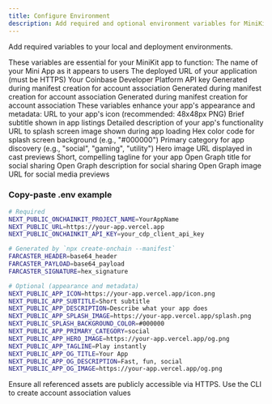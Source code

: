 ```yaml
---
title: Configure Environment
description: Add required and optional environment variables for MiniKit
---
```


Add required variables to your local and deployment environments.

<Tabs>
<Tab title="Required Variables">
These variables are essential for your MiniKit app to function:

<ParamField path='NEXT_PUBLIC_ONCHAINKIT_PROJECT_NAME' type='string' required>
  The name of your Mini App as it appears to users
 </ParamField>

<ParamField path='NEXT_PUBLIC_URL' type='string' required>
  The deployed URL of your application (must be HTTPS)
 </ParamField>

<ParamField path='NEXT_PUBLIC_ONCHAINKIT_API_KEY' type='string' required>
  Your Coinbase Developer Platform API key
 </ParamField>

<ParamField path='FARCASTER_HEADER' type='string' required>
  Generated during manifest creation for account association
 </ParamField>

<ParamField path='FARCASTER_PAYLOAD' type='string' required>
  Generated during manifest creation for account association
 </ParamField>

<ParamField path='FARCASTER_SIGNATURE' type='string' required>
  Generated during manifest creation for account association
 </ParamField>
</Tab>

<Tab title="Optional Variables">
These variables enhance your app's appearance and metadata:

<ParamField path='NEXT_PUBLIC_APP_ICON' type='string'>
  URL to your app's icon (recommended: 48x48px PNG)
 </ParamField>

<ParamField path='NEXT_PUBLIC_APP_SUBTITLE' type='string'>
  Brief subtitle shown in app listings
 </ParamField>

<ParamField path='NEXT_PUBLIC_APP_DESCRIPTION' type='string'>
  Detailed description of your app's functionality
 </ParamField>

<ParamField path='NEXT_PUBLIC_APP_SPLASH_IMAGE' type='string'>
  URL to splash screen image shown during app loading
 </ParamField>

<ParamField path='NEXT_PUBLIC_SPLASH_BACKGROUND_COLOR' type='string'>
  Hex color code for splash screen background (e.g., "#000000")
 </ParamField>

<ParamField path='NEXT_PUBLIC_APP_PRIMARY_CATEGORY' type='string'>
  Primary category for app discovery (e.g., "social", "gaming", "utility")
 </ParamField>

<ParamField path='NEXT_PUBLIC_APP_HERO_IMAGE' type='string'>
  Hero image URL displayed in cast previews
 </ParamField>

<ParamField path='NEXT_PUBLIC_APP_TAGLINE' type='string'>
  Short, compelling tagline for your app
 </ParamField>

<ParamField path='NEXT_PUBLIC_APP_OG_TITLE' type='string'>
  Open Graph title for social sharing
 </ParamField>

<ParamField path='NEXT_PUBLIC_APP_OG_DESCRIPTION' type='string'>
  Open Graph description for social sharing
 </ParamField>

<ParamField path='NEXT_PUBLIC_APP_OG_IMAGE' type='string'>
  Open Graph image URL for social media previews
 </ParamField>
</Tab>
</Tabs>

### Copy-paste .env example

```bash
# Required
NEXT_PUBLIC_ONCHAINKIT_PROJECT_NAME=YourAppName
NEXT_PUBLIC_URL=https://your-app.vercel.app
NEXT_PUBLIC_ONCHAINKIT_API_KEY=your_cdp_client_api_key

# Generated by `npx create-onchain --manifest`
FARCASTER_HEADER=base64_header
FARCASTER_PAYLOAD=base64_payload
FARCASTER_SIGNATURE=hex_signature

# Optional (appearance and metadata)
NEXT_PUBLIC_APP_ICON=https://your-app.vercel.app/icon.png
NEXT_PUBLIC_APP_SUBTITLE=Short subtitle
NEXT_PUBLIC_APP_DESCRIPTION=Describe what your app does
NEXT_PUBLIC_APP_SPLASH_IMAGE=https://your-app.vercel.app/splash.png
NEXT_PUBLIC_SPLASH_BACKGROUND_COLOR=#000000
NEXT_PUBLIC_APP_PRIMARY_CATEGORY=social
NEXT_PUBLIC_APP_HERO_IMAGE=https://your-app.vercel.app/og.png
NEXT_PUBLIC_APP_TAGLINE=Play instantly
NEXT_PUBLIC_APP_OG_TITLE=Your App
NEXT_PUBLIC_APP_OG_DESCRIPTION=Fast, fun, social
NEXT_PUBLIC_APP_OG_IMAGE=https://your-app.vercel.app/og.png
```

<Warning>
Ensure all referenced assets are publicly accessible via HTTPS.
</Warning>

<Card title="Generate manifest" icon="fingerprint" href="/mini-apps/quickstart/turn-your-app-into-a-mini-app/manifest-cli">
Use the CLI to create account association values
</Card>


